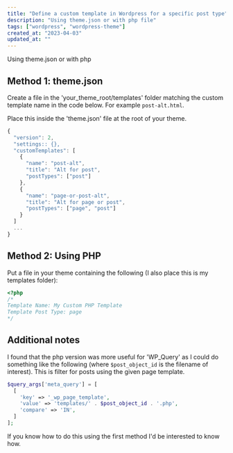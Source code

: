 ```yaml
---
title: "Define a custom template in Wordpress for a specific post type"
description: "Using theme.json or with php file"
tags: ["wordpress", "wordpress-theme"]
created_at: "2023-04-03"
updated_at: ""
---
```


Using theme.json or with php

## Method 1: theme.json

Create a file in the 'your_theme_root/templates' folder matching the custom template name in the code below. For example `post-alt.html`.

Place this inside the 'theme.json' file at the root of your theme.

```js
{
  "version": 2,
  "settings:: {},
  "customTemplates": [
    {
      "name": "post-alt",
      "title": "Alt for post",
      "postTypes": ["post"]
    },
    {
      "name": "page-or-post-alt",
      "title": "Alt for page or post",
      "postTypes": ["page", "post"]
    }
  ]
  ...
}
```

## Method 2: Using PHP

Put a file in your theme containing the following (I also place this is my templates folder):

```php
<?php
/*
Template Name: My Custom PHP Template
Template Post Type: page
*/
```

## Additional notes

I found that the php version was more useful for 'WP_Query' as I could do something like the following (where `$post_object_id` is the filename of interest). This is filter for posts using the given page template.

```php
$query_args['meta_query'] = [
  [
    'key' => '_wp_page_template',
    'value' => 'templates/' . $post_object_id . '.php',
    'compare' => 'IN',
  ]
];
```

If you know how to do this using the first method I'd be interested to know how.
